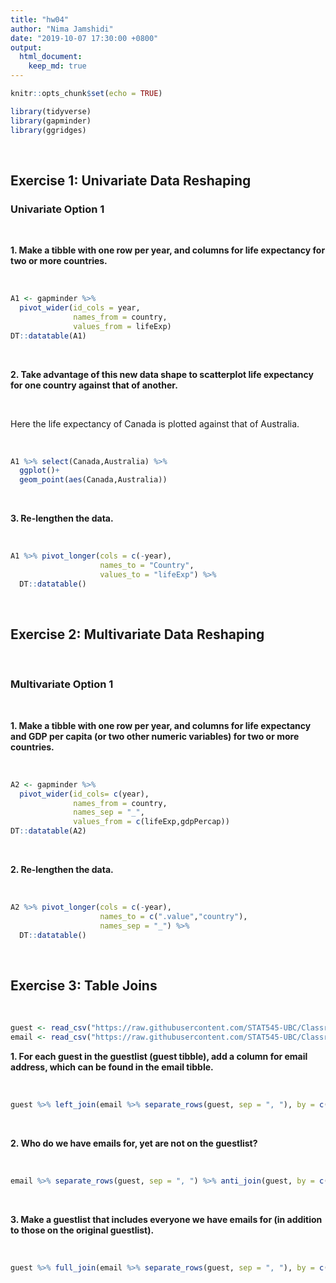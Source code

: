 ```yaml
---
title: "hw04"
author: "Nima Jamshidi"
date: "2019-10-07 17:30:00 +0800"
output: 
  html_document:
    keep_md: true
---
```


```r
knitr::opts_chunk$set(echo = TRUE)
```

```r
library(tidyverse)
library(gapminder)
library(ggridges)
```

<br>


## Exercise 1: Univariate Data Reshaping

### Univariate Option 1

<br>

**1. Make a tibble with one row per year, and columns for life expectancy for two or more countries.**

<br>


```r
A1 <- gapminder %>% 
  pivot_wider(id_cols = year,
              names_from = country,
              values_from = lifeExp)
DT::datatable(A1)
```


<br>

**2. Take advantage of this new data shape to scatterplot life expectancy for one country against that of another.**

<br>

Here the life expectancy of Canada is plotted against that of Australia.

<br>

```r
A1 %>% select(Canada,Australia) %>% 
  ggplot()+
  geom_point(aes(Canada,Australia))
```



<br>

**3. Re-lengthen the data.**

<br>

```r
A1 %>% pivot_longer(cols = c(-year),
                    names_to = "Country",
                    values_to = "lifeExp") %>% 
  DT::datatable()
```


<br>


## Exercise 2: Multivariate Data Reshaping

<br>

### Multivariate Option 1

<br>

**1. Make a tibble with one row per year, and columns for life expectancy and GDP per capita (or two other numeric variables) for two or more countries.**

<br>

```r
A2 <- gapminder %>% 
  pivot_wider(id_cols= c(year),
              names_from = country,
              names_sep = "_",
              values_from = c(lifeExp,gdpPercap))
DT::datatable(A2)
```

<br>

**2. Re-lengthen the data.**

<br>

```r
A2 %>% pivot_longer(cols = c(-year),
                    names_to = c(".value","country"),
                    names_sep = "_") %>% 
  DT::datatable()
```

<br>

## Exercise 3: Table Joins

<br>

```r
guest <- read_csv("https://raw.githubusercontent.com/STAT545-UBC/Classroom/master/data/wedding/attend.csv")
email <- read_csv("https://raw.githubusercontent.com/STAT545-UBC/Classroom/master/data/wedding/emails.csv")
```

**1. For each guest in the guestlist (guest tibble), add a column for email address, which can be found in the email tibble.**

<br>

```r
guest %>% left_join(email %>% separate_rows(guest, sep = ", "), by = c("name"="guest")) %>% DT::datatable()
```
<br>

**2. Who do we have emails for, yet are not on the guestlist?**

<br>

```r
email %>% separate_rows(guest, sep = ", ") %>% anti_join(guest, by = c("guest"="name")) %>% DT::datatable()
```

<br>

**3. Make a guestlist that includes everyone we have emails for (in addition to those on the original guestlist).**

<br>

```r
guest %>% full_join(email %>% separate_rows(guest, sep = ", "), by = c("name"="guest")) %>% DT::datatable()
```

